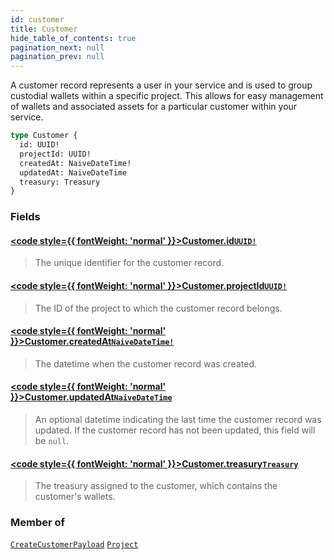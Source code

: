 ```yaml
---
id: customer
title: Customer
hide_table_of_contents: true
pagination_next: null
pagination_prev: null
---
```








A customer record represents a user in your service and is used to group custodial wallets within a specific project. This allows for easy management of wallets and associated assets for a particular customer within your service.

```graphql
type Customer {
  id: UUID!
  projectId: UUID!
  createdAt: NaiveDateTime!
  updatedAt: NaiveDateTime
  treasury: Treasury
}
```


### Fields

#### [<code style={{ fontWeight: 'normal' }}>Customer.<b>id</b></code>](#)<Bullet />[`UUID!`](/api/scalars/uuid) <Badge class="secondary" text="non-null"/> <Badge class="secondary" text="scalar"/>
> The unique identifier for the customer record.
> 

#### [<code style={{ fontWeight: 'normal' }}>Customer.<b>projectId</b></code>](#)<Bullet />[`UUID!`](/api/scalars/uuid) <Badge class="secondary" text="non-null"/> <Badge class="secondary" text="scalar"/>
> The ID of the project to which the customer record belongs.
> 

#### [<code style={{ fontWeight: 'normal' }}>Customer.<b>createdAt</b></code>](#)<Bullet />[`NaiveDateTime!`](/api/scalars/naive-date-time) <Badge class="secondary" text="non-null"/> <Badge class="secondary" text="scalar"/>
> The datetime when the customer record was created.
> 

#### [<code style={{ fontWeight: 'normal' }}>Customer.<b>updatedAt</b></code>](#)<Bullet />[`NaiveDateTime`](/api/scalars/naive-date-time) <Badge class="secondary" text="scalar"/>
> An optional datetime indicating the last time the customer record was updated. If the customer record has not been updated, this field will be `null`.
> 

#### [<code style={{ fontWeight: 'normal' }}>Customer.<b>treasury</b></code>](#)<Bullet />[`Treasury`](/api/objects/treasury) <Badge class="secondary" text="object"/>
> The treasury assigned to the customer, which contains the customer's wallets.
> 



### Member of

[`CreateCustomerPayload`](/api/objects/create-customer-payload)  <Badge class="secondary" text="object"/><Bullet />[`Project`](/api/objects/project)  <Badge class="secondary" text="object"/>



